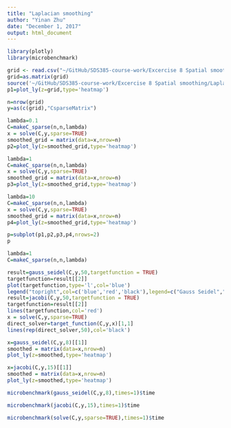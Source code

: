 ```yaml
---
title: "Laplacian smoothing"
author: "Yinan Zhu"
date: "December 1, 2017"
output: html_document
---
```

```r
library(plotly)
library(microbenchmark)
```

```r
grid <- read.csv("~/GitHub/SDS385-course-work/Excercise 8 Spatial smoothing/Laplacian smoothing/fmri_z.csv")
grid=as.matrix(grid)
source('~/GitHub/SDS385-course-work/Excercise 8 Spatial smoothing/Laplacian smoothing/functions.R')
p1=plot_ly(z=grid,type='heatmap')
```

```r
n=nrow(grid)
y=as(c(grid),"CsparseMatrix")
```
```r
lambda=0.1
C=makeC_sparse(n,n,lambda)
x = solve(C,y,sparse=TRUE)
smoothed_grid = matrix(data=x,nrow=n)
p2=plot_ly(z=smoothed_grid,type='heatmap')
```
```r
lambda=1
C=makeC_sparse(n,n,lambda)
x = solve(C,y,sparse=TRUE)
smoothed_grid = matrix(data=x,nrow=n)
p3=plot_ly(z=smoothed_grid,type='heatmap')
```
```r
lambda=10
C=makeC_sparse(n,n,lambda)
x = solve(C,y,sparse=TRUE)
smoothed_grid = matrix(data=x,nrow=n)
p4=plot_ly(z=smoothed_grid,type='heatmap')
```
```r
p=subplot(p1,p2,p3,p4,nrows=2)
p
```
```r
lambda=1
C=makeC_sparse(n,n,lambda)
```
```r
result=gauss_seidel(C,y,50,targetfunction = TRUE)
targetfunction=result[[2]]
plot(targetfunction,type='l',col='blue')
legend("topright",col=c('blue','red','black'),legend=c("Gauss Seidel","Jacobi","Direct solver"),lty=1)
result=jacobi(C,y,50,targetfunction = TRUE)
targetfunction=result[[2]]
lines(targetfunction,col='red')
x = solve(C,y,sparse=TRUE)
direct_solver=target_function(C,y,x)[1,1]
lines(rep(direct_solver,50),col='black')
```


```r
x=gauss_seidel(C,y,8)[[1]]
smoothed = matrix(data=x,nrow=n)
plot_ly(z=smoothed,type='heatmap')
```
```r
x=jacobi(C,y,15)[[1]]
smoothed = matrix(data=x,nrow=n)
plot_ly(z=smoothed,type='heatmap')
```

```r
microbenchmark(gauss_seidel(C,y,8),times=1)$time
```
```r
microbenchmark(jacobi(C,y,15),times=1)$time
```
```r
microbenchmark(solve(C,y,sparse=TRUE),times=1)$time
```
